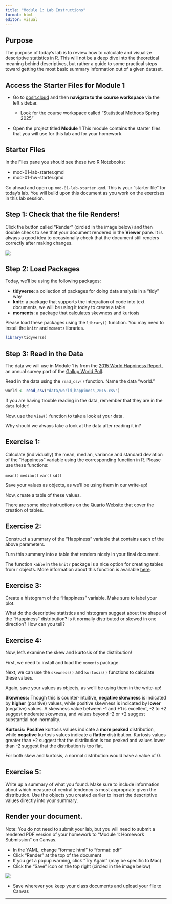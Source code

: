 ```yaml
---
title: "Module 1: Lab Instructions"
format: html
editor: visual
---
```


## Purpose

The purpose of today's lab is to review how to calculate and visualize descriptive statistics in R. This will not be a deep dive into the theoretical meaning behind descriptives, but rather a guide to some practical steps toward getting the most basic summary information out of a given dataset.

## Access the Starter Files for Module 1

-   Go to [posit.cloud](posit.cloud) and then **navigate to the course workspace** via the left sidebar.

    -   Look for the course workspace called "Statistical Methods Spring 2025"

-   Open the project titled **Module 1** This module contains the starter files that you will use for this lab and for your homework.

## Starter Files

In the Files pane you should see these two R Notebooks:

-   mod-01-lab-starter.qmd
-   mod-01-hw-starter.qmd

Go ahead and open up `mod-01-lab-starter.qmd`. This is your "starter file" for today's lab. You will build upon this document as you work on the exercises in this lab session.

## Step 1: Check that the file Renders!

Click the button called "Render" (circled in the image below) and then double check to see that your document rendered in the **Viewer** pane. It is always a good idea to occasionally check that the document still renders correctly after making changes.

![](images/render.png)

## Step 2: Load Packages

Today, we'll be using the following packages:

-   **tidyverse**: a collection of packages for doing data analysis in a "tidy" way
-   **knitr**: a package that supports the integration of code into text documents, we will be using it today to create a table
-   **moments**: a package that calculates skewness and kurtosis

Please load these packages using the `library()` function. You may need to install the `knitr` and `moments` libraries.

```r
library(tidyverse)
```

## Step 3: Read in the Data

The data we will use in Module 1 is from the [2015 World Happiness Report](https://worldhappiness.report/ed/2015/), an annual survey part of the [Gallup World Poll](https://www.gallup.com/178667/gallup-world-poll-work.aspx).

Read in the data using the `read_csv()` function. Name the data "world."

```r
world <- read_csv("data/world_happiness_2015.csv")
```

::: callout-note
If you are having trouble reading in the data, remember that they are in the `data` folder!
:::

Now, use the `View()` function to take a look at your data.

::: callout-important
Why should we always take a look at the data after reading it in?
:::

## Exercise 1:

Calculate (individually) the mean, median, variance and standard deviation of the "Happiness" variable using the corresponding function in R. Please use these functions:

`mean()` `median()` `var()` `sd()`

Save your values as objects, as we'll be using them in our write-up!

Now, create a table of these values.

There are some nice instructions on the [Quarto Website](https://quarto.org/docs/authoring/tables.html) that cover the creation of tables.

## Exercise 2:

Construct a summary of the "Happiness" variable that contains each of the above parameters.

Turn this summary into a table that renders nicely in your final document.

The function `kable` in the `knitr` package is a nice option for creating tables from r objects. More information about this function is available [here](https://bookdown.org/yihui/rmarkdown-cookbook/kable.html).

## Exercise 3:

Create a histogram of the "Happiness" variable. Make sure to label your plot.

What do the descriptive statistics and histogram suggest about the shape of the "Happiness" distribution? Is it normally distributed or skewed in one direction? How can you tell?

## Exercise 4:

Now, let's examine the skew and kurtosis of the distribution!

First, we need to install and load the `moments` package.

Next, we can use the `skewness()` and `kurtosis()` functions to calculate these values.

Again, save your values as objects, as we'll be using them in the write-up!

::: callout-tip
**Skewness:** Though this is counter-intuitive, **negative skewness** is indicated by **higher** (positive) values, while positive skewness is indicated by **lower** (negative) values. A skewness value between -1 and +1 is excellent, -2 to +2 suggest moderate skewness, and values beyond -2 or +2 suggest substantial non-normality.

**Kurtosis:** **Positive** kurtosis values indicate a **more peaked** distribution, while **negative** kurtosis values indicate a **flatter** distribution. Kurtosis values greater than +2 suggest that the distribution is too peaked and values lower than -2 suggest that the distribution is too flat.

For both skew and kurtosis, a normal distribution would have a value of 0.
:::

## Exercise 5:

Write up a summary of what you found. Make sure to include information about which measure of central tendency is most appropriate given the distribution. Use the objects you created earlier to insert the descriptive values directly into your summary.

## Render your document.

Note: You do not need to submit your lab, but you will need to submit a rendered PDF version of your homework to "Module 1: Homework Submission" on Canvas.

-   In the YAML, change "format: html" to "format: pdf"
-   Click "Render" at the top of the document
-   If you get a popup warning, click "Try Again" (may be specific to Mac)
-   Click the "Save" icon on the top right (circled in the image below)

![](images/save_pdf.png)

-   Save wherever you keep your class documents and upload your file to Canvas

------------------------------------------------------------------------
